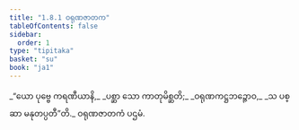```yaml
---
title: "1.8.1 ဝရုဏဇာတက"
tableOfContents: false
sidebar:
  order: 1
type: "tipitaka"
basket: "su"
book: "ja1"
---
```



<DynamicBreadcrumb />

<Division number="71" book="ja1">

<Paragraph number="157" type="verses" book="ja1">
_“ယော ပုဗ္ဗေ ကရဏီယာနိ,_  
_ပစ္ဆာ သော ကာတုမိစ္ဆတိ;_  
_ဝရုဏကဋ္ဌဘဉ္ဇောဝ,_  
_သ ပစ္ဆာ မနုတပ္ပတီ”တိ._  


</Paragraph>
</Division>

<Paragraph number="158" type="center" book="ja1">
ဝရုဏဇာတကံ ပဌမံ.
</Paragraph>